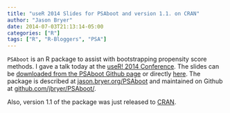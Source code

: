 ```yaml
---
title: "useR 2014 Slides for PSAboot and version 1.1. on CRAN"
author: "Jason Bryer"
date: 2014-07-03T21:13:14-05:00
categories: ["R"]
tags: ["R", "R-Bloggers", "PSA"]
---
```


`PSAboot` is an R package to assist with bootstrapping propensity score methods. I gave a talk today at the [useR! 2014 Conference](http://user2014.stat.ucla.edu). The slides can be [downloaded from the PSAboot Github page](https://github.com/jbryer/PSAboot) or directly [here](https://github.com/jbryer/PSAboot/blob/master/Slides/Slides.pdf?raw=true). The package is described at [jason.bryer.org/PSAboot](http://jason.bryer.org/PSAboot) and maintained on Github at [github.com/jbryer/PSAboot/](https://github.com/jbryer/PSAboot/).

Also, version 1.1 of the package was just released to [CRAN](http://cran.r-project.org/web/packages/PSAboot/).
